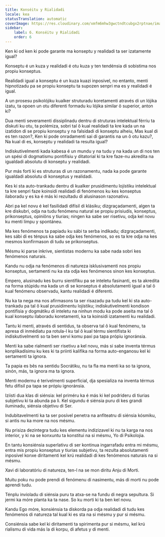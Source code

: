 ```yaml
---
title: Konséitu y Rialidadi
locale: kea
statusTranslation: automatic
coverImage: https://res.cloudinary.com/xmfm6mhw3gwctndtcubgx2rptnae/image/upload/v1741354419/small_cover_la_gran_rebelion_28716e29d2.webp
sidebar:
    label: 6. Konséitu y Rialidadi
    order: 6
---
```

Ken ki od ken ki pode garante ma konseptu y realidadi ta ser izatamente igual?

Konseptu é un kuza y realidadi é otu kuza y ten tendénsia di sobistima nos propiu konseptus.

Realidadi igual a konseptu é un kuza kuazi inposível, no entanto, menti hipnotizadu pa se propiu konseptu ta supozen senpri ma es y realidadi é igual.

A un prosesu psikolójiku kualker struturadu koretamenti através di un lójika izatu, ta opoen un otu diferenti formadu ku lójika similar ô superior, anton ki?

Dua menti severamenti dissiplinadu dentru di struturas intelektual férriu ta diskuti ku otu, ta polémiza, sobri tal ô kual realidadi ta kre kada un na izatidon di se propiu konseptu y na falsidadi di konseptu alheiu, Mas kual di es ten razon?, Ken ki pode onradamenti sai di garantis na un ô otu kazu?, Na kual di es, konseptu y realidadi ta resulta igual?

Indiskutívelmenti kada kabesa é un mundu y na tudu y na kada un di nos ten un spési di dogmatismu pontifísiu y ditatorial ki ta kre faze-nu akredita na igualdadi absolutu di konseptu y realidadi.

Pur más forti ki es struturas di un razonamentu, nada ka pode garante igualdadi absolutu di konseptus y realidadi.

Kes ki sta auto-trankadu dentru di kualker prusidimentu lojístiku intelektual ta kre senpri faze koinsidi realidadi di fenómenos ku kes konseptus ilaboradu y es ka é más ki rezultadu di alusinason razonativu.

Abri pa kel novu é kel fasilidadi difísil di klásiku; dizgraçadamenti, algen ta kre diskubri, odja na tudu fenómenu natural se propiu prisiudís, konseptus, prikonseptus, opiniõns y tiurias; ningen ka sabe ser risetivu, odja kel novu ku menti limpu y spontáneu.

Ma kes fenómenos ta papiadu ku sábi ta serba indikadu; dizgraçadamenti, kes sábi di es ténpus ka sabe odja kes fenómenos, so es ta kre odja na kes mesmos konfirmason di tudu se prikonseptus.

Mésmu ki parse inkrive, sientistas modernu ka sabe nada sobri kes fenómenos naturais.

Kandu nu odja na fenómenos di natureza isklusivamenti nos propiu konseptus, sertamenti nu ka sta odja kes fenómenos sinon kes konseptus.

Empero, alusinadu kes burru sientífiku pa se inteletu fasinanti, es ta akredita na forma stúpidu ma kada un di se konseptus é absolutamenti igual a tal ô kual fenómenu observadu, kantu realidadi é diferenti.

Nu ka ta nega ma nos afirmasons ta ser risazadu pa tudu kel ki sta auto-trankadu pa tal ô kual prusidimentu lojístiku; indiskutivelmenti kondison pontifísia y dogmátiku di inteletu na ninhun modu ka pode aseita ma tal ô kual konseptu ilaboradu koretamenti, ka ta koinsidi izatamenti ku realidadi.

Tantu ki menti, através di sentidus, ta observa tal ô kual fenómenu, ta apresa di inmédiatu pa rotula-l ku tal ô kual térmu sientifista ki indiskutivelmenti so ta ben servi komu paxi pa tapa própiu ignoránsia.

Menti ka sabe rialmenti ser risetivu a kel novu, más si sabe inventa térmus konplikadísimu ku kes ki ta priinti kalifika na forma auto-enganosu kel ki sertamenti ta ignora.

Ta papia es bês na sentidu Socrátiku, nu ta fla ma menti ka so ta ignora, sinón, más, ta ignora ma ta ignora.

Menti modernu é terivelmenti superficial, dja spesializa na inventa térmus fetu difisil pa tapa se própiu ignoránsia.

Iziisti dua klas di siénsia: kel priméru ka é más ki kel podrideru di tiurias subjetivu ki ta abunda pa li. Kel sigundu é siénsia puru di kes grandi iluminadu, siénsia objetivu di Ser.

Indubitavelmenti ka ta ser posível penetra na anfiteatru di siénsia kósmiku, si antis nu ka more na nos mésmu.

Nu prisiza dezintegra tudu kes elementu indizizavel ki nu ta karga na nos interior, y ki na se konxuntu ta konstitui na si mésmu, Yo di Psikolojia.

En tantu konsiénsia superlativu di ser kontinua ingarrafadu entra mi mésmu, entra mis propiu konseptus y tiurias subjetivu, ta rezulta absolutamenti inposível konxe diritamenti kel krú realidadi di kes fenómenos naturais na si mésmu.

Xavi di laboratóriu di natureza, ten-l na se mon diritu Anju di Morti.

Muitu poku nu pode prendi di fenómenu di nasimentu, más di morti nu pode aprendi tudu.

Ténplu invioladu di siénsia puru ta atxa-se na fundu di negra sepultura. Si jermi ka móre planta ka ta nase. So ku morti ki ta ben kel novu.

Kandu Ego móre, konsiénsia ta diskorda pa odja realidadi di tudu kes fenómenos di natureza tal kual ki es sta na si mésmu y pur si mésmu.

Consiénsia sabe kel ki diritamenti ta spirimenta pur si mésmu, kel krú rialismu di vida más la di korpu, di afetus y di menti.

